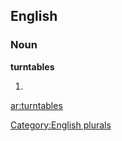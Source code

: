==English==

===Noun===
'''turntables'''

# {{plural of|[[turntable]]}}

[[Category:English plurals]]

[[ar:turntables]]